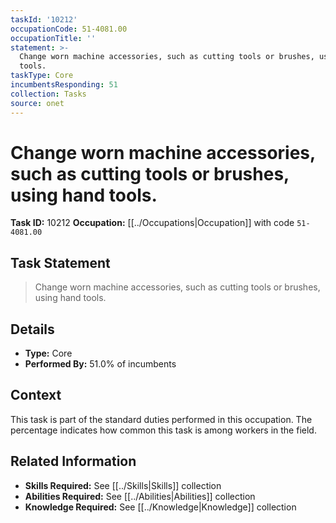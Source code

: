 ```yaml
---
taskId: '10212'
occupationCode: 51-4081.00
occupationTitle: ''
statement: >-
  Change worn machine accessories, such as cutting tools or brushes, using hand
  tools.
taskType: Core
incumbentsResponding: 51
collection: Tasks
source: onet
---
```

# Change worn machine accessories, such as cutting tools or brushes, using hand tools.

**Task ID:** 10212
**Occupation:** [[../Occupations|Occupation]] with code `51-4081.00`

## Task Statement

> Change worn machine accessories, such as cutting tools or brushes, using hand tools.

## Details

- **Type:** Core
- **Performed By:** 51.0% of incumbents

## Context

This task is part of the standard duties performed in this occupation. The percentage indicates how common this task is among workers in the field.

## Related Information

- **Skills Required:** See [[../Skills|Skills]] collection
- **Abilities Required:** See [[../Abilities|Abilities]] collection
- **Knowledge Required:** See [[../Knowledge|Knowledge]] collection
